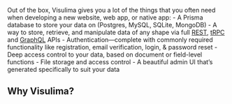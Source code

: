 Out of the box, Visulima gives you a lot of the things that you often need when developing a new website, web app, or native app:
    - A Prisma database to store your data on (Postgres, MySQL, SQLite, MongoDB)
    - A way to store, retrieve, and manipulate data of any shape via full [REST](https://en.wikipedia.org/wiki/Representational_state_transfer), [tRPC](https://trpc.io) and [GraphQL](https://graphql.org) APIs
    - Authentication—complete with commonly required functionality like registration, email verification, login, & password reset
    - Deep access control to your data, based on document or field-level functions
    - File storage and access control
    - A beautiful admin UI that’s generated specifically to suit your data

## Why Visulima?
